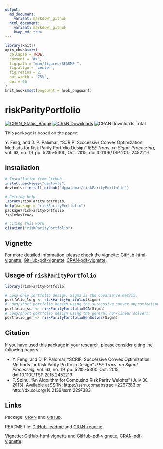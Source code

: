 ```yaml
---
output:
  md_document:
    variant: markdown_github
  html_document:
    variant: markdown_github
    keep_md: true
---
```


<!-- README.md is generated from README.Rmd. Please edit that file -->

```r
library(knitr)
opts_chunk$set(
  collapse = TRUE,
  comment = "#>",
  fig.path = "man/figures/README-",
  fig.align = "center",
  fig.retina = 2,
  out.width = "75%",
  dpi = 96
)
knit_hooks$set(pngquant = hook_pngquant)
```

# riskParityPortfolio

[![CRAN_Status_Badge](http://www.r-pkg.org/badges/version/riskParityPotfolio)](http://cran.r-project.org/package=riskParityPortfolio)
[![CRAN Downloads](http://cranlogs.r-pkg.org/badges/riskParityPortfolio)](http://cran.r-project.org/package=riskParityPortfolio)
![CRAN Downloads Total](http://cranlogs.r-pkg.org/badges/grand-total/riskParityPortfolio?color=brightgreen)


This package is based on the paper:

Y. Feng, and D. P. Palomar, "SCRIP: Successive Convex Optimization Methods for
Risk Parity Portfolio Design" _IEEE Trans. on Signal Processing_, vol. 63, no. 19,
pp. 5285-5300, Oct. 2015. doi:10.1109/TSP.2015.2452219

## Installation
```r
# Installation from GitHub
install.packages("devtools")
devtools::install_github("dppalomar/riskParityPortfolio")

# Getting help
library(riskParityPortfolio)
help(package = "riskParityPortfolio")
package?riskParityPortfolio
?spIndexTrack

# Citing this work
citation("riskParityPortfolio")
```


## Vignette
For more detailed information, please check the vignette:
[GitHub-html-vignette](https://rawgit.com/dppalomar/riskParityPortfolio/master/vignettes/RiskParityPortfolio-vignette.html),
[GitHub-pdf-vignette](https://rawgit.com/dppalomar/riskParityPortfolio/master/vignettes/RiskParityPortfolio-vignette.pdf),
[CRAN-pdf-vignette](https://cran.r-project.org/web/packages/riskParityPortfolio/vignettes/RiskParityPortfolio-vignette.pdf).


## Usage of `riskParityPortfolio`
```r
library(riskParityPortfolio)

# Long-only portfolio design, Sigma is the covariance matrix.
portfolio_long <- riskParityPortfolio(Sigma)
# Long/short portfolio design using the successive convex approximation method.
portfolio_sca <- riskParityPortfolioSCA(Sigma)
# Long/short portfolio design using the general non-linear solvers.
portfolio_gen <- riskParityPortfolioGenSolver(Sigma)
```

## Citation
If you have used this package in your research, please consider citing the following papers:

- Y. Feng, and D. P. Palomar, "SCRIP: Successive Convex Optimization Methods for
  Risk Parity Portfolio Design" _IEEE Trans. on Signal Processing_, vol. 63, no. 19,
  pp. 5285-5300, Oct. 2015. doi:10.1109/TSP.2015.2452219
- F. Spinu, "An Algorithm for Computing Risk Parity Weights" (July 30, 2013).
  Available at SSRN: https://ssrn.com/abstract=2297383 or http://dx.doi.org/10.2139/ssrn.2297383


## Links
Package: [CRAN](https://cran.r-project.org/package=riskParityPortfolio) and [GitHub](https://github.com/dppalomar/riskParityPortfolio).

README file: [GitHub-readme](https://rawgit.com/dppalomar/riskParityPortfolio/master/README.html) and
[CRAN-readme](https://cran.r-project.org/web/packages/riskParityPortfolio/README.html).

Vignette: [GitHub-html-vignette](https://rawgit.com/dppalomar/riskParityPortfolio/master/vignettes/RiskParityPortfolio-vignette.html) and [GitHub-pdf-vignette](https://rawgit.com/dppalomar/riskParityPortfolio/master/vignettes/RiskParityPortfolio-vignette.pdf),
[CRAN-pdf-vignette](https://cran.r-project.org/web/packages/riskParityPortfolio/vignettes/RiskParityPortfolio-vignette.pdf).
